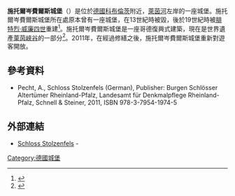 {{noteTA
|G1=DE
|1=zh-tw:史托爾岑菲爾斯;zh-cn:施托爾岑費爾斯;
}}

{{Infobox building
| name                 = 史托爾岑菲爾斯城堡
| native_name          = Schloss Stolzenfels
| former_names         =
| alternate_names      =
| image                = Schloss Stolzenfels 01 Koblenz 2015.jpg
| alt                  =300px
| caption              = 史托爾岑菲爾斯城堡
| map_type             = Rhineland-Palatinate#Germany
| map_dot_label        = Stolzenfels Castle
| altitude             =
| building_type        = [[宮殿|宮殿]]
| architectural_style  = [[哥德復興式建築|哥德復興式建築]]
| structural_system    =
| cost                 =
| client               = [[腓特烈·威廉四世|腓特烈·威廉四世]]
| owner                = [[莱茵兰-普法尔茨|莱茵兰-普法尔茨]]
| current_tenants      =
| landlord             =
| location             =
| address              =
| location_town        = [[科布倫茨|科布倫茨]]
| location_country     = {{GER}}
| coordinates          = {{coord|50.303|7.592|display=inline}}
| start_date           = 1836年
| completion_date      = 1842年
| inauguration_date    = 1842年12月4日
| renovation_date      = 2011年
| demolition_date      =
| destruction_date     =
| height               =
| diameter             =
| floor_count          =
| floor_area           =
| architect            = {{Interlanguage link multi|Johann Claudius von Lassaulx|de}} and others
| architecture_firm    =
| structural_engineer  =
| services_engineer    =
| civil_engineer       =
| awards               =
| website =  http://schloss-stolzenfels.de/
| references           =
| footnotes            = {{Infobox UNESCO World Heritage Site
| child         = yes
| part_of       = [[萊茵峽谷|萊茵峽谷]]
| criteria      = {{UNESCO WHS type|(ii)(iv)(v)}}(ii)(iv)(v)
| ID            = 1066
| year          = 2002
}}
}}'''施托爾岑費爾斯城堡'''（{{lang-de|Schloss Stolzenfels}}）是位於[[德國|德國]][[科布倫茨|科布倫茨]]附近，[[萊茵河|萊茵河]]左岸的一座城堡。施托爾岑費爾斯城堡所在處原本曾有一座城堡，在13世紀時被毀，後於19世紀時被[[腓特烈·威廉四世|腓特烈·威廉四世]]重建<ref name=Website>{{cite web|url=http://www.schloss-stolzenfels.de/index.php?id=dasschloss|title=Das Schloss (German)|publisher=Generaldirektion Kulturelles Erbe Rheinland-Pfalz|accessdate=4 August 2014|archive-date=2019-09-01|archive-url=https://web.archive.org/web/20190901235253/http://www.schloss-stolzenfels.de/index.php?id=dasschloss|dead-url=yes}}</ref>。施托爾岑費爾斯城堡是一座哥德復興式建築，現在是世界遺產[[萊茵峽谷|萊茵峽谷]]的一部分<ref name=Map>{{cite web|url=http://whc.unesco.org/download.cfm?id_document=117725|title=Map of the WHS|publisher=UNESCO|accessdate=16 July 2014|archive-date=2020-12-01|archive-url=https://web.archive.org/web/20201201132106/https://whc.unesco.org/download.cfm?id_document=117725|dead-url=no}}</ref>。2011年，在經過修繕之後，施托爾岑費爾斯城堡重新對遊客開放。
== 參考資料 ==
{{reflist}}
* Pecht, A., Schloss Stolzenfels (German), Publisher: Burgen Schlösser Altertümer Rheinland-Pfalz, Landesamt für Denkmalpflege Rheinland-Pfalz, Schnell & Steiner, 2011, ISBN 978-3-7954-1974-5
== 外部連結 ==
{{Commons category|Schloss Stolzenfels}}
* [http://stolzenfels.gdke.webseiten.cc/ Schloss Stolzenfels] {{Wayback|url=http://stolzenfels.gdke.webseiten.cc/ |date=20190813004434 }} - {{de icon}}

{{coord|50.3032|N|7.59242|E|source:kolossus-dewiki|display=title}}

[[Category:德國城堡|Category:德國城堡]]